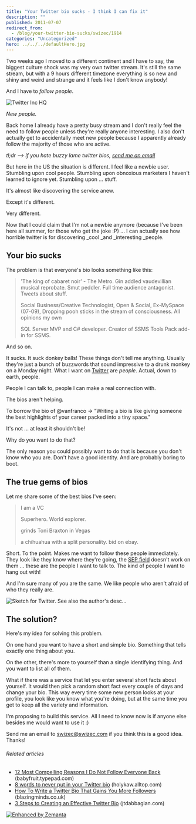 ```yaml
---
title: "Your Twitter bio sucks - I think I can fix it"
description: ""
published: 2011-07-07
redirect_from:
  - /blog/your-twitter-bio-sucks/swizec/1914
categories: "Uncategorized"
hero: ../../../defaultHero.jpg
---
```


Two weeks ago I moved to a different continent and I have to say, the biggest culture shock was my very own twitter stream. It's still the same stream, but with a 9 hours different timezone everything is so new and shiny and weird and strange and it feels like I don't know anybody!

And I have to _follow people_.

![Twitter Inc HQ](https://swizec.com/blog/wp-content/uploads/2011/07/300px-Twitter_Inc_HQ.jpg "Twitter Inc HQ")

_New people._

Back home I already have a pretty busy stream and I don't really feel the need to follow people unless they're really anyone interesting. I also don't actually get to accidentally meet new people because I apparently already follow the majority of those who are active.

_tl;dr --> if you hate buzzy lame twitter bios, [send me an email](<mailto:swizec@swizec.com?subject=long bios suck!>)_

But here in the US the situation is different. I feel like a newbie user. Stumbling upon cool people. Stumbling upon obnoxious marketers I haven't learned to ignore yet. Stumbling upon ... stuff.

<!--more-->

It's almost like discovering the service anew.

Except it's different.

Very different.

Now that I could claim that I'm not a newbie anymore (because I've been here all summer, for those who get the joke :P) ... I can actually see how horrible twitter is for discovering \_cool \_and \_interesting \_people.

## Your bio sucks

The problem is that everyone's bio looks something like this:

> 'The king of cabaret noir' - The Metro. Gin addled vaudevillian musical reprobate. Smut peddler. Full time audience antagonist. Tweets about stuff.
>
> Social Business/Creative Technologist, Open & Social, Ex-MySpace (07-09), Dropping pooh sticks in the stream of consciousness. All opinions my own
>
> SQL Server MVP and C# developer. Creator of SSMS Tools Pack add-in for SSMS.

And so on.

It sucks. It suck donkey balls! These things don't tell me anything. Usually they're just a bunch of buzzwords that sound impressive to a drunk monkey on a Monday night. What I want on [Twitter](http://twitter.com "Twitter") are _people_. Actual, down to earth, people.

People I can talk to, people I can make a real connection with.

The bios aren't helping.

To borrow the bio of @vanfranco -> "Writing a bio is like giving someone the best highlights of your career packed into a tiny space."

It's not ... at least it shouldn't be!

Why do you want to do that?

The only reason you could possibly want to do that is because you don't know who you are. Don't have a good identity. And are probably boring to boot.

## The true gems of bios

Let me share some of the best bios I've seen:

> I am a VC
>
> Superhero. World explorer.
>
> grinds Toni Braxton in Vegas
>
> a chihuahua with a split personality. bid on ebay.

Short. To the point. Makes me want to follow these people immediately. They look like they know where they're going, the [SEP field](http://en.wikipedia.org/wiki/Somebody_Else%27s_Problem "Somebody Else's Problem") doesn't work on them ... these are the people I want to talk to. The kind of people I want to hang out with!

And I'm sure many of you are the same. We like people who aren't afraid of who they really are.

![Sketch for Twitter. See also the author's desc...](https://swizec.com/blog/wp-content/uploads/2011/07/300px-Twttr_sketch-Dorsey-2006.jpg "Sketch for Twitter. See also the author's desc...")

## The solution?

Here's my idea for solving this problem.

On one hand you want to have a short and simple bio. Something that tells exactly one thing about you.

On the other, there's more to yourself than a single identifying thing. And you want to list all of them.

What if there was a service that let you enter several short facts about yourself. It would then pick a random short fact every couple of days and change your bio. This way every time some new person looks at your profile, you look like you know what you're doing, but at the same time you get to keep all the variety and information.

I'm proposing to build this service. All I need to know now is if anyone else besides me would want to use it :)

Send me an email to [swizec@swizec.com](<mailto:swizec@swizec.com?subject=long bios suck!>) if you think this is a good idea. Thanks!

###### Related articles

- [12 Most Compelling Reasons I Do Not Follow Everyone Back](http://babyfruit.typepad.com/mediagirl/2011/07/12-most-compelling-reasons-i-do-not-follow-everyone-back.html) (babyfruit.typepad.com)
- [8 words to never put in your Twitter bio](http://holykaw.alltop.com/8-words-to-never-put-in-your-twitter-bio) (holykaw.alltop.com)
- [How To Write a Twitter Bio That Gains You More Followers](http://blazingminds.co.uk/write-twitter-bio-gains-followers/) (blazingminds.co.uk)
- [3 Steps to Creating an Effective Twitter Bio](http://jtdabbagian.com/2011/05/3-steps-to-creating-an-effective-twitter-bio/) (jtdabbagian.com)

[![Enhanced by Zemanta](https://img.zemanta.com/zemified_e.png?x-id=54bca522-1101-4c1a-8d21-245d006ac73c)](http://www.zemanta.com/ "Enhanced by Zemanta")
